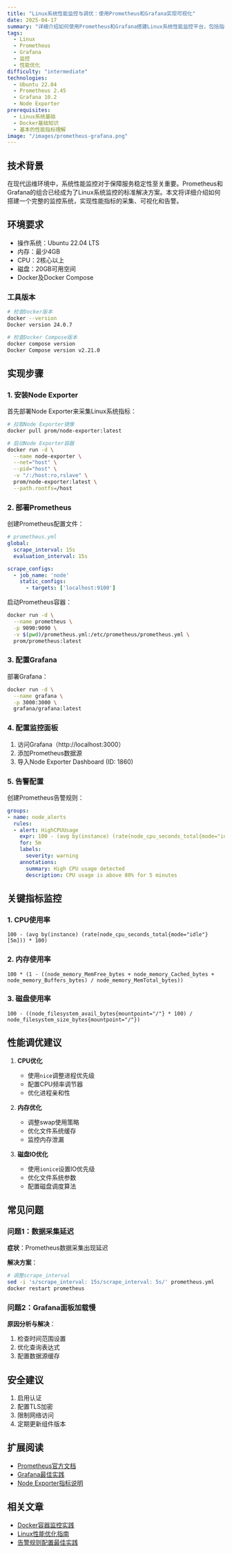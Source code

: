 ```yaml
---
title: "Linux系统性能监控与调优：使用Prometheus和Grafana实现可视化"
date: 2025-04-17
summary: "详细介绍如何使用Prometheus和Grafana搭建Linux系统性能监控平台，包括指标采集、告警配置和性能调优建议。适合运维工程师和系统管理员阅读。"
tags: 
  - Linux
  - Prometheus
  - Grafana
  - 监控
  - 性能优化
difficulty: "intermediate"
technologies: 
  - Ubuntu 22.04
  - Prometheus 2.45
  - Grafana 10.2
  - Node Exporter
prerequisites:
  - Linux系统基础
  - Docker基础知识
  - 基本的性能指标理解
image: "/images/prometheus-grafana.png"
---
```


## 技术背景

在现代运维环境中，系统性能监控对于保障服务稳定性至关重要。Prometheus和Grafana的组合已经成为了Linux系统监控的标准解决方案。本文将详细介绍如何搭建一个完整的监控系统，实现性能指标的采集、可视化和告警。

## 环境要求

- 操作系统：Ubuntu 22.04 LTS
- 内存：最少4GB
- CPU：2核心以上
- 磁盘：20GB可用空间
- Docker及Docker Compose

### 工具版本

```bash
# 检查Docker版本
docker --version
Docker version 24.0.7

# 检查Docker Compose版本
docker compose version
Docker Compose version v2.21.0
```

## 实现步骤

### 1. 安装Node Exporter

首先部署Node Exporter来采集Linux系统指标：

```bash
# 拉取Node Exporter镜像
docker pull prom/node-exporter:latest

# 启动Node Exporter容器
docker run -d \
  --name node-exporter \
  --net="host" \
  --pid="host" \
  -v "/:/host:ro,rslave" \
  prom/node-exporter:latest \
  --path.rootfs=/host
```

### 2. 部署Prometheus

创建Prometheus配置文件：

```yaml
# prometheus.yml
global:
  scrape_interval: 15s
  evaluation_interval: 15s

scrape_configs:
  - job_name: 'node'
    static_configs:
      - targets: ['localhost:9100']
```

启动Prometheus容器：

```bash
docker run -d \
  --name prometheus \
  -p 9090:9090 \
  -v $(pwd)/prometheus.yml:/etc/prometheus/prometheus.yml \
  prom/prometheus:latest
```

### 3. 配置Grafana

部署Grafana：

```bash
docker run -d \
  --name grafana \
  -p 3000:3000 \
  grafana/grafana:latest
```

### 4. 配置监控面板

1. 访问Grafana（http://localhost:3000）
2. 添加Prometheus数据源
3. 导入Node Exporter Dashboard (ID: 1860)

### 5. 告警配置

创建Prometheus告警规则：

```yaml
groups:
- name: node_alerts
  rules:
  - alert: HighCPUUsage
    expr: 100 - (avg by(instance) (rate(node_cpu_seconds_total{mode="idle"}[5m])) * 100) > 80
    for: 5m
    labels:
      severity: warning
    annotations:
      summary: High CPU usage detected
      description: CPU usage is above 80% for 5 minutes
```

## 关键指标监控

### 1. CPU使用率

```promql
100 - (avg by(instance) (rate(node_cpu_seconds_total{mode="idle"}[5m])) * 100)
```

### 2. 内存使用率

```promql
100 * (1 - ((node_memory_MemFree_bytes + node_memory_Cached_bytes + node_memory_Buffers_bytes) / node_memory_MemTotal_bytes))
```

### 3. 磁盘使用率

```promql
100 - ((node_filesystem_avail_bytes{mountpoint="/"} * 100) / node_filesystem_size_bytes{mountpoint="/"})
```

## 性能调优建议

1. **CPU优化**
   - 使用`nice`调整进程优先级
   - 配置CPU频率调节器
   - 优化进程亲和性

2. **内存优化**
   - 调整swap使用策略
   - 优化文件系统缓存
   - 监控内存泄漏

3. **磁盘IO优化**
   - 使用`ionice`设置IO优先级
   - 优化文件系统参数
   - 配置磁盘调度算法

## 常见问题

### 问题1：数据采集延迟

**症状**：Prometheus数据采集出现延迟

**解决方案**：
```bash
# 调整scrape_interval
sed -i 's/scrape_interval: 15s/scrape_interval: 5s/' prometheus.yml
docker restart prometheus
```

### 问题2：Grafana面板加载慢

**原因分析与解决**：
1. 检查时间范围设置
2. 优化查询表达式
3. 配置数据源缓存

## 安全建议

1. 启用认证
2. 配置TLS加密
3. 限制网络访问
4. 定期更新组件版本

## 扩展阅读

- [Prometheus官方文档](https://prometheus.io/docs/introduction/overview/)
- [Grafana最佳实践](https://grafana.com/docs/grafana/latest/best-practices/)
- [Node Exporter指标说明](https://prometheus.io/docs/guides/node-exporter/)

## 相关文章

- [Docker容器监控实践](相关链接)
- [Linux性能优化指南](相关链接)
- [告警规则配置最佳实践](相关链接)